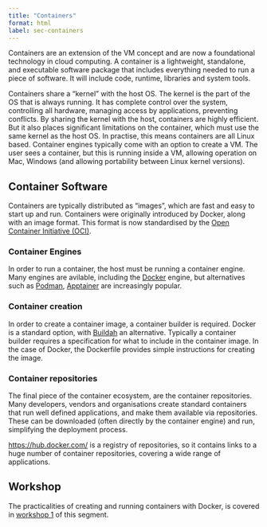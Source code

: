 ```yaml
---
title: "Containers"
format: html
label: sec-containers
---
```


Containers are an extension of the VM concept and are now a foundational technology in cloud computing. A container is a lightweight, standalone, and executable software package that includes everything needed to run a piece of software. It will include code, runtime, libraries and system tools.


Containers share a “kernel” with the host OS.  The kernel is the part of the OS that is always running.  It has complete control over the system, controlling all hardware, managing access by applications, preventing conflicts.  By sharing the kernel with the host, containers are highly efficient.  But it also places significant limitations on the container, which must use the same kernel as the host OS.  In practise, this means containers are all Linux based. Container engines typically come with an option to create a VM.  The user sees a container, but this is running inside a VM, allowing operation on Mac, Windows (and allowing portability between Linux kernel versions).

## Container Software

Containers are typically distributed as "images", which are fast and easy to start up and run. Containers were originally introduced by Docker, along with an image format. This format is now standardised by the [Open Container Initiative (OCI)](https://opencontainers.org/).

### Container Engines

In order to run a container, the host must be running a container engine. Many engines are avilable, including the [Docker](https://www.docker.com/) engine, but alternatives such as [Podman](https://podman.io/), [Apptainer](https://apptainer.org/) are increasingly popular.

### Container creation

In order to create a container image, a container builder is required. Docker is a standard option, with [Buildah](https://buildah.io/) an alternative. Typically a container builder requires a specification for what to include in the container image. In the case of Docker, the Dockerfile provides simple instructions for creating the image.

### Container repositories

The final piece of the container ecosystem, are the container repositories. Many developers, vendors and organisations create standard containers that run well defined applications, and make them available via repositories.  These can be downloaded (often directly by the container engine) and run, simplifying the deployment process.

[https://hub.docker.com/](https://hub.docker.com/) is a registry of repositories, so it contains links to a huge number of container repositories, covering a wide range of applications.

## Workshop

The practicalities of creating and running containers with Docker, is covered in [workshop 1](https://github.com/jimbrooke/cloud-tutorial) of this segment.